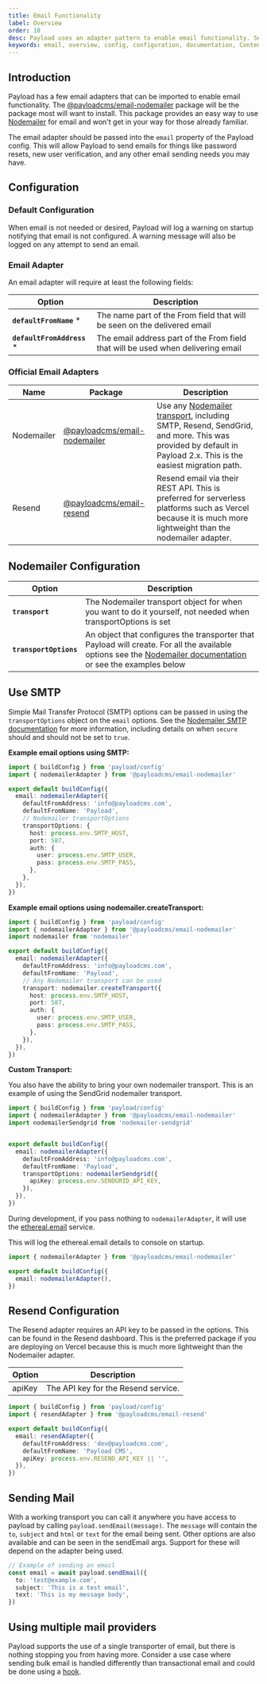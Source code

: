 ```yaml
---
title: Email Functionality
label: Overview
order: 10
desc: Payload uses an adapter pattern to enable email functionality. Set up email functions such as password resets, order confirmations and more.
keywords: email, overview, config, configuration, documentation, Content Management System, cms, headless, javascript, node, react, nextjs
---
```


## Introduction

Payload has a few email adapters that can be imported to enable email functionality. The [@payloadcms/email-nodemailer](https://www.npmjs.com/package/@payloadcms/email-nodemailer) package will be the package most will want to install. This package provides an easy way to use [Nodemailer](https://nodemailer.com) for email and won't get in your way for those already familiar.

The email adapter should be passed into the `email` property of the Payload config. This will allow Payload to send emails for things like password resets, new user verification, and any other email sending needs you may have.

## Configuration

### Default Configuration

When email is not needed or desired, Payload will log a warning on startup notifying that email is not configured. A  warning message will also be logged on any attempt to send an email.

### Email Adapter

An email adapter will require at least the following fields:

| Option                      | Description                                                                      |
| --------------------------- | -------------------------------------------------------------------------------- |
| **`defaultFromName`** \*    | The name part of the From field that will be seen on the delivered email         |
| **`defaultFromAddress`** \* | The email address part of the From field that will be used when delivering email |


### Official Email Adapters

| Name       | Package                                                                                    | Description                                                                                                                                                                                     |
| ---------- | ------------------------------------------------------------------------------------------ | ----------------------------------------------------------------------------------------------------------------------------------------------------------------------------------------------- |
| Nodemailer | [@payloadcms/email-nodemailer](https://www.npmjs.com/package/@payloadcms/email-nodemailer) | Use any [Nodemailer transport](https://nodemailer.com/transports), including SMTP, Resend, SendGrid, and more. This was provided by default in Payload 2.x. This is the easiest migration path. |
| Resend     | [@payloadcms/email-resend](https://www.npmjs.com/package/@payloadcms/email-resend)         | Resend email via their REST API. This is preferred for serverless platforms such as Vercel because it is much more lightweight than the nodemailer adapter.                                     |

## Nodemailer Configuration

| Option                 | Description                                                                                                                                                                            |
| ---------------------- | -------------------------------------------------------------------------------------------------------------------------------------------------------------------------------------- |
| **`transport`**        | The Nodemailer transport object for when you want to do it yourself, not needed when transportOptions is set                                                                           |
| **`transportOptions`** | An object that configures the transporter that Payload will create. For all the available options see the [Nodemailer documentation](https://nodemailer.com) or see the examples below |

## Use SMTP

Simple Mail Transfer Protocol (SMTP) options can be passed in using the `transportOptions` object on the `email` options. See the [Nodemailer SMTP documentation](https://nodemailer.com/smtp/) for more information, including details on when `secure` should and should not be set to `true`.

**Example email options using SMTP:**

```ts
import { buildConfig } from 'payload/config'
import { nodemailerAdapter } from '@payloadcms/email-nodemailer'

export default buildConfig({
  email: nodemailerAdapter({
    defaultFromAddress: 'info@payloadcms.com',
    defaultFromName: 'Payload',
    // Nodemailer transportOptions
    transportOptions: {
      host: process.env.SMTP_HOST,
      port: 587,
      auth: {
        user: process.env.SMTP_USER,
        pass: process.env.SMTP_PASS,
      },
    },
  }),
})
```

**Example email options using nodemailer.createTransport:**

```ts
import { buildConfig } from 'payload/config'
import { nodemailerAdapter } from '@payloadcms/email-nodemailer'
import nodemailer from 'nodemailer'

export default buildConfig({
  email: nodemailerAdapter({
    defaultFromAddress: 'info@payloadcms.com',
    defaultFromName: 'Payload',
    // Any Nodemailer transport can be used
    transport: nodemailer.createTransport({
      host: process.env.SMTP_HOST,
      port: 587,
      auth: {
        user: process.env.SMTP_USER,
        pass: process.env.SMTP_PASS,
      },
    }),
  }),
})
```

**Custom Transport:**

You also have the ability to bring your own nodemailer transport. This is an example of using the SendGrid nodemailer transport.


```ts
import { buildConfig } from 'payload/config'
import { nodemailerAdapter } from '@payloadcms/email-nodemailer'
import nodemailerSendgrid from 'nodemailer-sendgrid'


export default buildConfig({
  email: nodemailerAdapter({
    defaultFromAddress: 'info@payloadcms.com',
    defaultFromName: 'Payload',
    transportOptions: nodemailerSendgrid({
      apiKey: process.env.SENDGRID_API_KEY,
    }),
  }),
})
```

During development, if you pass nothing to `nodemailerAdapter`, it will use the [ethereal.email](https://ethereal.email) service.

This will log the ethereal.email details to console on startup.

```ts
import { nodemailerAdapter } from '@payloadcms/email-nodemailer'

export default buildConfig({
  email: nodemailerAdapter(),
})
```

## Resend Configuration

The Resend adapter requires an API key to be passed in the options. This can be found in the Resend dashboard. This is the preferred package if you are deploying on Vercel because this is much more lightweight than the Nodemailer adapter.

| Option | Description                         |
| ------ | ----------------------------------- |
| apiKey | The API key for the Resend service. |

```ts
import { buildConfig } from 'payload/config'
import { resendAdapter } from '@payloadcms/email-resend'

export default buildConfig({
  email: resendAdapter({
    defaultFromAddress: 'dev@payloadcms.com',
    defaultFromName: 'Payload CMS',
    apiKey: process.env.RESEND_API_KEY || '',
  }),
})
```

## Sending Mail

With a working transport you can call it anywhere you have access to payload by calling `payload.sendEmail(message)`. The `message` will contain the `to`, `subject` and `html` or `text` for the email being sent. Other options are also available and can be seen in the sendEmail args. Support for these will depend on the adapter being used.

```ts
// Example of sending an email
const email = await payload.sendEmail({
  to: 'test@example.com',
  subject: 'This is a test email',
  text: 'This is my message body',
})
```

## Using multiple mail providers

Payload supports the use of a single transporter of email, but there is nothing stopping you from having more. Consider a use case where sending bulk email is handled differently than transactional email and could be done using a [hook](/docs/hooks/overview).
